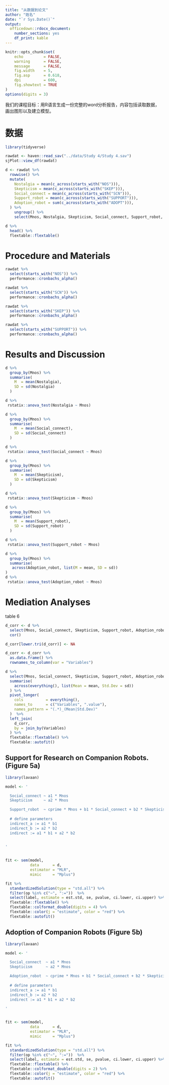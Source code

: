```yaml
---
title: "从数据到论文"
author: "姓名"
date: "`r Sys.Date()`"
output: 
  officedown::rdocx_document:
    number_sections: yes
    df_print: kable
---
```



```r
knitr::opts_chunk$set(
    echo         = FALSE,
    warning      = FALSE, 
    message      = FALSE,
    fig.width    = 5, 
    fig.asp      = 0.618,
    dpi          = 600,
    fig.showtext = TRUE
)
options(digits = 3)
```


我们的课程目标：用R语言生成一份完整的word分析报告，内容包括读取数据，画出图形以及建立模型。



# 数据

```r
library(tidyverse)

rawdat <- haven::read_sav("../data/Study 4/Study 4.sav")
sjPlot::view_df(rawdat)
```


```r
d <- rawdat %>% 
  rowwise() %>% 
  mutate(
    Nostalgia = mean(c_across(starts_with("NOS"))),
    Skepticism = mean(c_across(starts_with("SKEP"))),
    Social_connect = mean(c_across(starts_with("SCN"))),
    Support_robot = mean(c_across(starts_with("SUPPORT"))),
    Adoption_robot = sum(c_across(starts_with("ADOPT"))),
  ) %>% 
    ungroup() %>% 
    select(Mnos, Nostalgia, Skepticism, Social_connect, Support_robot, Adoption_robot)

d %>% 
  head() %>% 
  flextable::flextable()
```




# Procedure and Materials

```r
rawdat %>%  
  select(starts_with("NOS")) %>% 
  performance::cronbachs_alpha()
```

```r
rawdat %>%  
  select(starts_with("SCN")) %>% 
  performance::cronbachs_alpha()
```


```r
rawdat %>%  
  select(starts_with("SKEP")) %>% 
  performance::cronbachs_alpha()
```


```r
rawdat %>%  
  select(starts_with("SUPPORT")) %>% 
  performance::cronbachs_alpha()
```

# Results and Discussion

```r
d %>% 
  group_by(Mnos) %>% 
  summarise(
    M  = mean(Nostalgia),
    SD = sd(Nostalgia)
  )

d %>% 
 rstatix::anova_test(Nostalgia ~ Mnos)
```


```r
d %>% 
  group_by(Mnos) %>% 
  summarise(
    M  = mean(Social_connect),
    SD = sd(Social_connect)
  )

d %>% 
 rstatix::anova_test(Social_connect ~ Mnos)
```


```r
d %>% 
  group_by(Mnos) %>% 
  summarise(
    M  = mean(Skepticism),
    SD = sd(Skepticism)
  )

d %>% 
 rstatix::anova_test(Skepticism ~ Mnos)
```



```r
d %>% 
  group_by(Mnos) %>% 
  summarise(
    M  = mean(Support_robot),
    SD = sd(Support_robot)
  )

d %>% 
 rstatix::anova_test(Support_robot ~ Mnos)
```


```r
d %>% 
  group_by(Mnos) %>% 
  summarise(
   across(Adoption_robot, list(M = mean, SD = sd))
)
d %>% 
 rstatix::anova_test(Adoption_robot ~ Mnos)
```
# Mediation Analyses

table 6
```r
d_corr <- d %>% 
  select(Mnos, Social_connect, Skepticism, Support_robot, Adoption_robot) %>% 
  cor()

d_corr[lower.tri(d_corr)] <- NA

d_corr <- d_corr %>% 
  as.data.frame() %>% 
  rownames_to_column(var = "Variables")

```

```r
d %>% 
  select(Mnos, Social_connect, Skepticism, Support_robot, Adoption_robot) %>% 
  summarise(
    across(everything(), list(Mean = mean, Std.Dev = sd))
  ) %>% 
  pivot_longer(
    cols          = everything(),
    names_to      = c("Variables", ".value"),
    names_pattern = "(.*)_(Mean|Std.Dev)"
  )  %>% 
  left_join(
    d_corr,
    by = join_by(Variables)
  ) %>% 
  flextable::flextable() %>% 
  flextable::autofit()
```





## Support for Research on Companion Robots. (Figure 5a)

```r
library(lavaan)

model <- '

  Social_connect ~ a1 * Mnos
  Skepticism     ~ a2 * Mnos

  Support_robot  ~ cprime * Mnos + b1 * Social_connect + b2 * Skepticism
  
  # define parameters
  indirect_a := a1 * b1
  indirect_b := a2 * b2
  indirect := a1 * b1 + a2 * b2
 

'


fit <- sem(model, 
           data      = d, 
           estimator = "MLR", 
           mimic     = "Mplus")
```



```r
fit %>% 
  standardizedSolution(type = "std.all") %>% 
  filter(op %in% c("~", ":="))  %>% 
  select(label, estimate = est.std, se, pvalue, ci.lower, ci.upper) %>% 
  flextable::flextable() %>% 
  flextable::colformat_double(digits = 4) %>% 
  flextable::color(j = "estimate", color = "red") %>% 
  flextable::autofit()
```


## Adoption of Companion Robots (Figure 5b)


```r
library(lavaan)

model <- '

  Social_connect  ~ a1 * Mnos
  Skepticism      ~ a2 * Mnos

  Adoption_robot  ~ cprime * Mnos + b1 * Social_connect + b2 * Skepticism
  
  # define parameters
  indirect_a := a1 * b1
  indirect_b := a2 * b2
  indirect := a1 * b1 + a2 * b2

'


fit <- sem(model, 
           data      = d, 
           estimator = "MLR", 
           mimic     = "Mplus")
```



```r
fit %>% 
  standardizedSolution(type = "std.all") %>% 
  filter(op %in% c("~", ":="))  %>% 
  select(label, estimate = est.std, se, pvalue, ci.lower, ci.upper) %>% 
  flextable::flextable() %>% 
  flextable::colformat_double(digits = 2) %>% 
  flextable::color(j = "estimate", color = "red") %>% 
  flextable::autofit()
```
